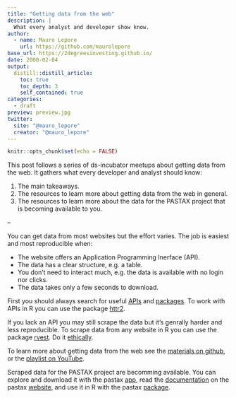 ```yaml
---
title: "Getting data from the web"
description: |
  What every analyst and developer show know.
author:
  - name: Mauro Lepore
    url: https://github.com/maurolepore
base_url: https://2degreesinvesting.github.io/
date: 2000-02-04
output: 
  distill::distill_article:
    toc: true
    toc_depth: 3
    self_contained: true
categories:
  - draft
preview: preview.jpg
twitter:
  site: "@mauro_lepore"
  creator: "@mauro_lepore"
---
```


```r
knitr::opts_chunk$set(echo = FALSE)
```

This post follows a series of ds-incubator meetups about getting data from the
web. It gathers what every developer and analyst should know:

1. The main takeaways.
2. The resources to learn more about getting data from the web in general.
3. The resources to learn more about the data for the PASTAX project that is
becoming available to you.

--

You can get data from most websites but the effort varies. The job is easiest
and most reproducible when:

* The website offers an Application Programming Inerface (API).
* The data has a clear structure, e.g. a table.
* You don't need to interact much, e.g. the data is available with no login nor
clicks.
* The data takes only a few seconds to download.

First you should always search for useful
[APIs](https://github.com/2DegreesInvesting/resources/issues/295) and
[packages](https://r-hub.github.io/pkgsearch/). To work with APIs in R you can
use the package [httr2](https://httr2.r-lib.org/index.html).

If you lack an API you may still scrape the data but it's genrally harder and
less reproducible. To scrape data from any website in R you can use the package
[rvest](https://rvest.tidyverse.org/). Do it
[ethically](https://towardsdatascience.com/ethics-in-web-scraping-b96b18136f01).

To learn more about getting data from the web see the [materials on
github](https://github.com/2DegreesInvesting/ds.webdata), or the [playlist on
YouTube](https://youtube.com/playlist?list=PLvgdJdJDL-AN_PBkgdD7xgrINsxYUPbwC).

Scraped data for the PASTAX project are becomming available. You can explore and
download it with the pastax [app](https://twodii.shinyapps.io/pastax-data/),
read the
[documentation](https://2degreesinvesting.github.io/pastax.data/reference) on
the pastax [website](https://2degreesinvesting.github.io/pastax.data), and use
it in R with the pastax [package](https://github.com/2DegreesInvesting/pastax).
